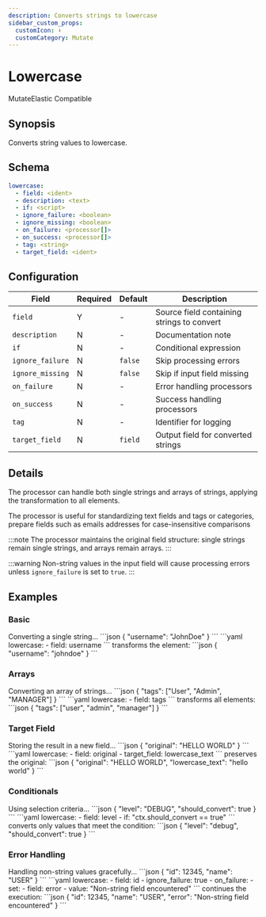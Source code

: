 ```yaml
---
description: Converts strings to lowercase
sidebar_custom_props: 
  customIcon: ⬇️
  customCategory: Mutate
---
```


# Lowercase

<span className="theme-doc-version-badge badge badge--primary">Mutate</span><span className="theme-doc-version-badge badge badge--secondary">Elastic Compatible</span>

## Synopsis

Converts string values to lowercase.

## Schema

```yaml {2}
lowercase:
  - field: <ident>
  - description: <text>
  - if: <script>
  - ignore_failure: <boolean>
  - ignore_missing: <boolean>
  - on_failure: <processor[]>
  - on_success: <processor[]>
  - tag: <string>
  - target_field: <ident>
```

## Configuration

|Field|Required|Default|Description|
|---|---|---|---|
|`field`|Y|-|Source field containing strings to convert|
|`description`|N|-|Documentation note|
|`if`|N|-|Conditional expression|
|`ignore_failure`|N|`false`|Skip processing errors|
|`ignore_missing`|N|`false`|Skip if input field missing|
|`on_failure`|N|-|Error handling processors|
|`on_success`|N|-|Success handling processors|
|`tag`|N|-|Identifier for logging|
|`target_field`|N|`field`|Output field for converted strings|

## Details

The processor can handle both single strings and arrays of strings, applying the transformation to all elements.

The processor is useful for standardizing text fields and tags or categories, prepare fields such as emails addresses for case-insensitive comparisons

:::note
The processor maintains the original field structure: single strings remain single strings, and arrays remain arrays.
:::

:::warning
Non-string values in the input field will cause processing errors unless `ignore_failure` is set to `true`.
:::

## Examples

### Basic

<ExampleGrid>
  <CommentCol>
    Converting a single string...
  </CommentCol>
  <CodeCol>
    ```json
    {
      "username": "JohnDoe"
    }
    ```
    ```yaml
    lowercase:
      - field: username
    ```
  </CodeCol>
  <CommentCol>
    transforms the element:
  </CommentCol>
  <CodeCol>
    ```json
    {
      "username": "johndoe"
    }
    ```
  </CodeCol>
</ExampleGrid>

### Arrays

<ExampleGrid>
  <CommentCol>
    Converting an array of strings...
  </CommentCol>
  <CodeCol>
    ```json
    {
      "tags": ["User", "Admin", "MANAGER"]
    }
    ```
    ```yaml
    lowercase:
      - field: tags
    ```
  </CodeCol>
  <CommentCol>
    transforms all elements:
  </CommentCol>
  <CodeCol>
    ```json
    {
      "tags": ["user", "admin", "manager"]
    }
    ```
  </CodeCol>
</ExampleGrid>

### Target Field

<ExampleGrid>
  <CommentCol>
    Storing the result in a new field...
  </CommentCol>
  <CodeCol>
    ```json
    {
      "original": "HELLO WORLD"
    }
    ```
    ```yaml
    lowercase:
      - field: original
      - target_field: lowercase_text
    ```
  </CodeCol>
  <CommentCol>
    preserves the original:
  </CommentCol>
  <CodeCol>
    ```json
    {
      "original": "HELLO WORLD",
      "lowercase_text": "hello world"
    }
    ```
  </CodeCol>
</ExampleGrid>

### Conditionals

<ExampleGrid>
  <CommentCol>
    Using selection criteria...
  </CommentCol>
  <CodeCol>
    ```json
    {
      "level": "DEBUG",
      "should_convert": true
    }
    ```
    ```yaml
    lowercase:
      - field: level
      - if: "ctx.should_convert == true"
    ```
  </CodeCol>
  <CommentCol>
    converts only values that meet the condition:
  </CommentCol>
  <CodeCol>
    ```json
    {
      "level": "debug",
      "should_convert": true
    }
    ```
  </CodeCol>
</ExampleGrid>

### Error Handling

<ExampleGrid>
  <CommentCol>
    Handling non-string values gracefully...
  </CommentCol>
  <CodeCol>
    ```json
    {
      "id": 12345,
      "name": "USER"
    }
    ```
    ```yaml
    lowercase:
      - field: id
      - ignore_failure: true
      - on_failure:
          - set:
              - field: error
              - value: "Non-string field encountered"
    ```
  </CodeCol>
  <CommentCol>
    continues the execution:
  </CommentCol>
  <CodeCol>
    ```json
    {
      "id": 12345,
      "name": "USER",
      "error": "Non-string field encountered"
    }
    ```
  </CodeCol>
</ExampleGrid>
